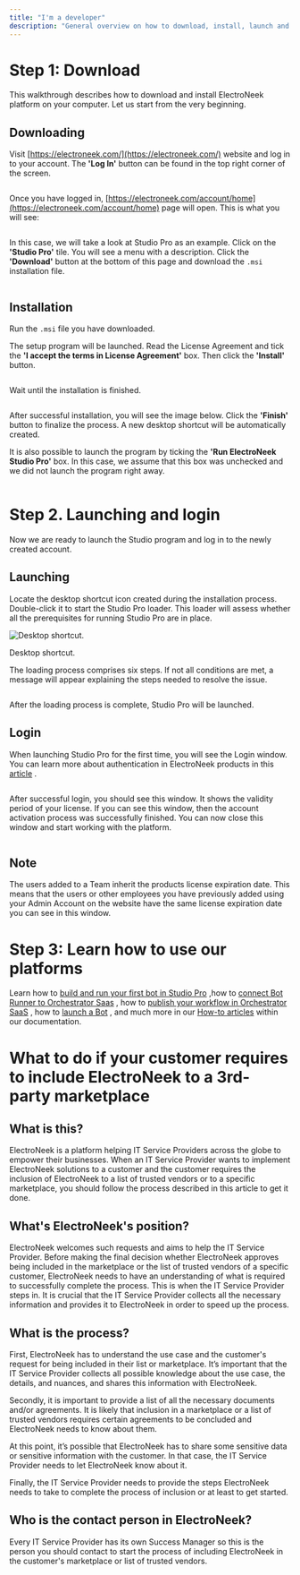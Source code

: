 ```yaml
---
title: "I'm a developer"
description: "General overview on how to download, install, launch and use ElectroNeek's products."
---
```

# Step 1: Download

This walkthrough describes how to download and install ElectroNeek platform on your computer. Let us start from the very beginning.

## Downloading

Visit [https://electroneek.com/](https://electroneek.com/)
 website and log in to your account. The **'Log In'** button can be found in the top right corner of the screen.

<img className="block" src="images/files_readme_io/_b34f11b_login_webpage.gif" alt="" />

Once you have logged in, [https://electroneek.com/account/home](https://electroneek.com/account/home)
 page will open. This is what you will see:

<img className="block" src="images/files_readme_io/_c403a34_image.png" alt="" />

In this case, we will take a look at Studio Pro as an example. Click on the **'Studio Pro'** tile. You will see a menu with a description. Click the **'Download'** button at the bottom of this page and download the `.msi` installation file.

<img className="block" src="images/files_readme_io/_c0ce599_studio_pro_download.gif" alt="" />

## Installation

Run the `.msi` file you have downloaded.

The setup program will be launched. Read the License Agreement and tick the **'I accept the terms in License Agreement'** box. Then click the **'Install'** button.

<img className="block" src="images/files_readme_io/_3dd4f94_336afbf_image_transformed.png" alt="" />

Wait until the installation is finished.

<img className="block" src="images/files_readme_io/_922511d_38c26e7_image_transformed.png" alt="" />

After successful installation, you will see the image below. Click the **'Finish'** button to finalize the process. A new desktop shortcut will be automatically created.

It is also possible to launch the program by ticking the **'Run ElectroNeek Studio Pro'** box. In this case, we assume that this box was unchecked and we did not launch the program right away.

<img className="block" src="images/files_readme_io/_0ac1609_4a2d5a2_image_transformed.png" alt="" />

# Step 2. Launching and login

Now we are ready to launch the Studio program and log in to the newly created account.

## Launching

Locate the desktop shortcut icon created during the installation process. Double-click it to start the Studio Pro loader. This loader will assess whether all the prerequisites for running Studio Pro are in place.

<img className="block" src="images/files_readme_io/_8c9fd2b_d41e3ff_image_transformed.png" alt="Desktop shortcut." />

Desktop shortcut.

The loading process comprises six steps. If not all conditions are met, a message will appear explaining the steps needed to resolve the issue.

<img className="block" src="images/files_readme_io/_8ad937f_b38cdaf_image_transformed.png" alt="" />

After the loading process is complete, Studio Pro will be launched.

## Login

When launching Studio Pro for the first time, you will see the Login window. You can learn more about authentication in ElectroNeek products in this [article](/page/how-tos-studio-pro#sso-authentication)
.

<img className="block" src="images/files_readme_io/_5dc4c9b_image.png" alt="" />

After successful login, you should see this window. It shows the validity period of your license. If you can see this window, then the account activation process was successfully finished. You can now close this window and start working with the platform.

<img className="block" src="images/files_readme_io/_e0d0c40_image.png" alt="" /><Info>

## Note

The users added to a Team inherit the products license expiration date. This means that the users or other employees you have previously added using your Admin Account on the website have the same license expiration date you can see in this window.

</Info>

# Step 3: Learn how to use our platforms

Learn how to [build and run your first bot in Studio Pro](/page/how-tos-studio-pro#building-and-running-your-first-bot)
,how to [connect Bot Runner to Orchestrator Saas](/page/how-tos-orchestrator-saas#token-connection)
, how to [publish your workflow in Orchestrator SaaS](/page/how-tos-orchestrator-saas#how-to-publish-your-workflow-in-orchestrator-saas)
, how to [launch a Bot](/page/how-tos-orchestrator-saas#launching-a-bot)
, and much more in our [How-to articles](/page/how-to-articles)
 within our documentation.

# What to do if your customer requires to include ElectroNeek to a 3rd-party marketplace

## What is this?

ElectroNeek is a platform helping IT Service Providers across the globe to empower their businesses. When an IT Service Provider wants to implement ElectroNeek solutions to a customer and the customer requires the inclusion of ElectroNeek to a list of trusted vendors or to a specific marketplace, you should follow the process described in this article to get it done.

## What's ElectroNeek's position?

ElectroNeek welcomes such requests and aims to help the IT Service Provider. Before making the final decision whether ElectroNeek approves being included in the marketplace or the list of trusted vendors of a specific customer, ElectroNeek needs to have an understanding of what is required to successfully complete the process. This is when the IT Service Provider steps in. It is crucial that the IT Service Provider collects all the necessary information and provides it to ElectroNeek in order to speed up the process.

## What is the process?

First, ElectroNeek has to understand the use case and the customer's request for being included in their list or marketplace. It’s important that the IT Service Provider collects all possible knowledge about the use case, the details, and nuances, and shares this information with ElectroNeek.

Secondly, it is important to provide a list of all the necessary documents and/or agreements. It is likely that inclusion in a marketplace or a list of trusted vendors requires certain agreements to be concluded and ElectroNeek needs to know about them.

At this point, it’s possible that ElectroNeek has to share some sensitive data or sensitive information with the customer. In that case, the IT Service Provider needs to let ElectroNeek know about it.

Finally, the IT Service Provider needs to provide the steps ElectroNeek needs to take to complete the process of inclusion or at least to get started.

## Who is the contact person in ElectroNeek?

Every IT Service Provider has its own Success Manager so this is the person you should contact to start the process of including ElectroNeek in the customer's marketplace or list of trusted vendors.

